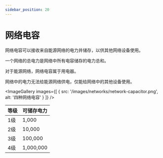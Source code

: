 ```yaml
---
sidebar_position: 20
---
```



# 网络电容

网络电容可以接收来自能源网络的电力并储存，以供其他网络设备使用。

一个网络的总电力是网络中所有电容储存的电力总和。

对于能源网络，网络电容属于用电器。

网络中的电力无法给能源网络供电，仅能给网络中的其他设备使用。

<ImageGallery images={[
  { src: '/images/networks/network-capacitor.png', alt: '四种网络电容' }
]} />

| 等级 | 可储存电力 |
| --- | ------- |
| 1级 | 1,000 |
| 2级 | 10,000 |
| 3级 | 100,000 |
| 4级 | 1,000,000 |
